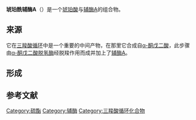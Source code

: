 {{noteTA|G1=生命科学}}
{{chembox
| verifiedrevid = 401066373
| ImageFile = Succinyl-CoA.svg
| ImageSize = 150px
| IUPACName = 
| OtherNames = 丁二酰辅酶A
| Section1 = {{Chembox Identifiers
| CASNo = 604-98-8
| CASNo_Ref = {{cascite|changed|??}}
|    ChemSpiderID_Ref  = {{chemspidercite|correct|chemspider}}|  ChemSpiderID  =  83179
|  InChI  =  1/C25H40N7O19P3S/c1-25(2,20(38)23(39)28-6-5-14(33)27-7-8-55-16(36)4-3-15(34)35)10-48-54(45,46)51-53(43,44)47-9-13-19(50-52(40,41)42)18(37)24(49-13)32-12-31-17-21(26)29-11-30-22(17)32/h11-13,18-20,24,37-38H,3-10H2,1-2H3,(H,27,33)(H,28,39)(H,34,35)(H,43,44)(H,45,46)(H2,26,29,30)(H2,40,41,42)/t13-,18-,19-,20+,24-/m1/s1
|  InChIKey  =  VNOYUJKHFWYWIR-ITIYDSSPBJ
|  StdInChI_Ref  = {{stdinchicite|correct|chemspider}}|  StdInChI  =  1S/C25H40N7O19P3S/c1-25(2,20(38)23(39)28-6-5-14(33)27-7-8-55-16(36)4-3-15(34)35)10-48-54(45,46)51-53(43,44)47-9-13-19(50-52(40,41)42)18(37)24(49-13)32-12-31-17-21(26)29-11-30-22(17)32/h11-13,18-20,24,37-38H,3-10H2,1-2H3,(H,27,33)(H,28,39)(H,34,35)(H,43,44)(H,45,46)(H2,26,29,30)(H2,40,41,42)/t13-,18-,19-,20+,24-/m1/s1
|  StdInChIKey_Ref  = {{stdinchicite|correct|chemspider}}|  StdInChIKey  =  VNOYUJKHFWYWIR-ITIYDSSPSA-N
|    PubChem  =  92133
|    SMILES  =  O=C(O)CCC(=O)SCCNC(=O)CCNC(=O)[C@H](O)C(C)(C)COP(=O)(O)OP(=O)(O)OC[C@H]3O[C@@H](n2cnc1c(ncnc12)N)[C@H](O)[C@@H]3OP(=O)(O)O
|    MeSHName  =  succinyl-coenzyme+A
|  ChEBI_Ref  = {{ebicite|correct|EBI}}|  ChEBI  =  15380
}}
| Section2 = {{Chembox Properties
|   Formula = C<sub>25</sub>H<sub>40</sub>N<sub>7</sub>O<sub>19</sub>P<sub>3</sub>S
|   MolarMass = 867.608
|   Appearance = 
|   Density = 
|   MeltingPt = 
|   BoilingPt = 
  }}
| Section3 = {{Chembox Hazards
|   Solubility = 
|   MainHazards = 
|   FlashPt = 
|   Autoignition = 
  }}
}}
'''琥珀酰辅酶A'''（{{lang-en|Succinyl-Coenzyme A}}）是一个[[琥珀酸|琥珀酸]]与[[辅酶A|辅酶A]]的组合物。

==来源==
它在[[三羧酸循环|三羧酸循环]]中是一个重要的中间产物，在那里它合成自[[α-酮戊二酸|α-酮戊二酸]]，此步骤由[[α-酮戊二酸脱氢酶|α-酮戊二酸脱氢酶]]经脱羧作用而成并加上了[[辅酶A|辅酶A]]。

==形成==

==参考文献==
{{reflist|2}}

{{三羧酸循环}}
{{氨基酸代谢中间产物}}
[[Category:硫酯|Category:硫酯]]
[[Category:辅酶|Category:辅酶]]
[[Category:三羧酸循环化合物|Category:三羧酸循环化合物]]